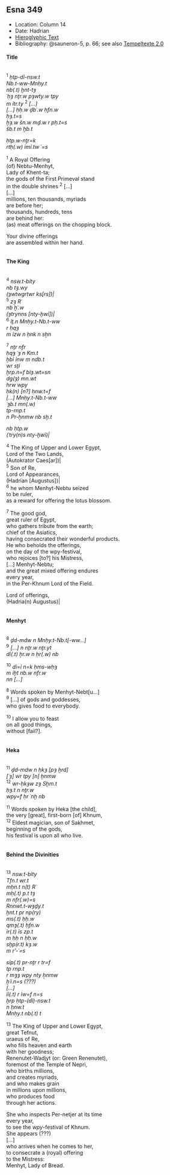 ## Esna 349 {-}  
  
<style>  
  
  .col2 {  
    columns: 2 320px;         /* number of columns and width in pixels*/  
    -webkit-columns: 2 320px; /* chrome, safari */  
    -moz-columns: 2 320px;    /* firefox */  
    -webkit-column-break-inside: avoid;  
    -page-break-inside: avoid;  
    -break-inside: avoid;  
  }  
  
</style>  

- Location: Column 14
- Date: Hadrian
- [Hieroglyphic Text](https://www.ifao.egnet.net/uploads/publications/enligne/Temples-Esna003.pdf#page=341){target="_blank"}  
- Bibliography: @sauneron-5, p. 66; see also [Tempeltexte 2.0](http://www.tempeltexte.uni-tuebingen.de/portal/#/text-detail/1257){target="_blank"} 

#### Title {-}

<div class="col2">  

^1^ *ḥtp-dỉ-nsw.t*  
*Nb.t-ww-Mnḥy.t*  
*nb(.t) ḫnt-tȝ*  
*ʿḥȝ nṯr.w pȝwty.w tpy*  
*m ỉtr.ty* ^2^ *[...]*  
*[...] ḥḥ.w ḏbʿ.w ḥfn.w*  
*ḥȝ.t=s *  
*ḫȝ.w šn.w mḏ.w r pḥ.t=s*  
*šb.t m ḫb.t*  
   
*ḥtp.w-nṯr=k*  
*rtḥ(.w) ỉmỉ.tw ʿ=s*  
  
^1^ A Royal Offering  
(of) Nebtu-Menhyt,   
Lady of Khent-ta;  
the gods of the First Primeval stand  
in the double shrines ^2^ [...]  
[...]  
millions, ten thousands, myriads  
are before her;  
thousands, hundreds, tens  
are behind her:  
(as) meat offerings on the chopping block.  
   
Your divine offerings  
are assembled within her hand.    

</div>

#### The King {-}

<div class="col2">  

^4^ *nsw.t-bỉty*  
*nb tȝ.wy*  
*(ȝwtwgrtwr ks[rs])|*  
^5^ *zȝ Rʿ*  
*nb ḫʿ.w*  
*(ȝtrynns [nty-ḫwỉ])|*  
^6^ *ỉṯ.n Mnḥy.t-Nb.t-ww*  
*r ḥqȝ*  
*m ỉzw n ḥnk n sẖn*  
   
^7^ *nṯr nfr*  
*ḥqȝ ʿȝ n Km.t*  
*ḫbỉ ỉnw m ndb.t*  
*wr sṯỉ*  
*ḫrp.n=f bỉȝ.wt=sn*  
*dg(ȝ) mn.wt*  
*hrw wpy*  
*ḥk(n) [n?] ḥnw.t=f*  
*[...] Mnḥy.t-Nb.t-ww*  
*ʿȝb.t mn(.w)*    
*tp-rnp.t*   
*n Pr-ẖnmw nb sḫ.t*  
   
*nb ḥtp.w*  
*(ʿtry(n)s nty-ḫwỉ)|*  
  
^4^ The King of Upper and Lower Egypt,  
Lord of the Two Lands,  
(Autokrator Caes[ar])|  
^5^ Son of Re,  
Lord of Appearances,   
(Hadrian [Augustus])|    
^6^ he whom Menhyt-Nebtu seized  
to be ruler,  
as a reward for offering the lotus blossom.   
  
^7^ The good god,  
great ruler of Egypt,   
who gathers tribute from the earth;  
chief of the Asiatics,  
having consecrated their wonderful products.  
He who beholds the offerings,  
on the day of the wpy-festival,  
who rejoices [to?] his Mistress,   
[...] Menhyt-Nebtu;  
and the great mixed offering endures  
every year,  
in the Per-Khnum Lord of the Field.  
  
Lord of offerings,  
(Hadria(n) Augustus)|

</div>

#### Menhyt {-}

<div class="col2">  

^8^ *ḏd-mdw n Mnḥy.t-Nb.t[-ww...]*  
^9^ *[...] n nṯr.w nṯr.yt*  
*dỉ(.t) ẖr.w n ḥr(.w) nb*  
   
^10^ *dỉ=ỉ n=k ḥms-wḥȝ*  
*m ỉḫt nb.w nfr.w*    
*nn [...]*  
  
^8^ Words spoken by Menhyt-Nebt[u...]  
^9^ [...] of gods and goddesses,  
who gives food to everybody.     
  
^10^ I allow you to feast  
on all good things,  
without [fail?].  

</div>

#### Heka {-}

<div class="col2">  

^11^ *ḏd-mdw n ḥkȝ [pȝ ẖrd]*  
*[ʿȝ] wr tpy [n] ẖnmw*  
^12^ *wr-ḥkȝw zȝ Sḫm.t*  
*ḥȝ.t n nṯr.w*  
*wpy=f ḥr ʿnḫ nb*  
    
^11^ Words spoken by Heka [the child],  
the very [great], first-born [of] Khnum,  
^12^ Eldest magician, son of Sakhmet,   
beginning of the gods,  
his festival is upon all who live.  

</div>

#### Behind the Divinities {-}

<div class="col2">  

^13^ *nsw.t-bỉty*  
*Tfn.t wr.t*  
*mḥn.t n(t) Rʿ*  
*mḥ(.t) p.t tȝ*  
*m nfr(.w)=s*  
*Rnnwt.t-wȝḏy.t*  
*ḫnt.t pr np(ry)*  
*ms(.t) ḥḥ.w*  
*qmȝ(.t) ḥfn.w*  
*ỉr(.t) ỉs zp.t*  
*m ḥḥ n ḥḥ.w*  
*sḫp(r.t) kȝ.w*  
*m r'-ʿ=s*   
  
*sỉp(.t) pr-nṯr r tr=f*  
*tp rnp.t*  
*r mȝȝ wpy nty ẖnmw*  
*ḫʿỉ.n=s (???)*     
*[...]*  
*ỉỉ(.t) r ỉw=f n=s*  
*ḫrp ḥtp-(dỉ)-nsw.t*  
*n ḥnw.t*  
*Mnḥy.t nb(.t) t*   
    
^13^ The King of Upper and Lower Egypt,  
great Tefnut,  
uraeus of Re,  
who fills heaven and earth  
with her goodness;  
Renenutet-Wadjyt (or: Green Renenutet),  
foremost of the Temple of Nepri,  
who births millions,  
and creates myriads,  
and who makes grain  
in millions upon millions,  
who produces food  
through her actions.    
  
She who inspects Per-netjer at its time  
every year,  
to see the *wpy*-festival of Khnum.  
She appears (???)  
[...]  
who arrives when he comes to her,  
to consecrate a (royal) offering  
to the Mistress:  
Menhyt, Lady of Bread.

</div>
